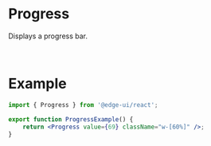 
# Progress

Displays a progress bar.

<ProgressExample />
<br />

# Example

```jsx
import { Progress } from '@edge-ui/react';

export function ProgressExample() {
    return <Progress value={69} className="w-[60%]" />;
}
```
